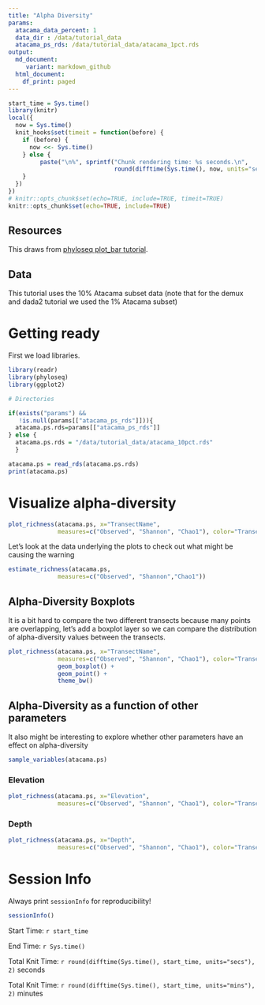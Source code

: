 ```yaml
---
title: "Alpha Diversity"
params:
  atacama_data_percent: 1
  data_dir : /data/tutorial_data
  atacama_ps_rds: /data/tutorial_data/atacama_1pct.rds
output:
  md_document:
     variant: markdown_github
  html_document:
    df_print: paged
---
```


```r
start_time = Sys.time()
library(knitr)
local({
  now = Sys.time()
  knit_hooks$set(timeit = function(before) {
    if (before) {
      now <<- Sys.time()
    } else {
         paste("\n%", sprintf("Chunk rendering time: %s seconds.\n", 
                              round(difftime(Sys.time(), now, units="secs"), 2)))
    }
  })  
})
# knitr::opts_chunk$set(echo=TRUE, include=TRUE, timeit=TRUE)
knitr::opts_chunk$set(echo=TRUE, include=TRUE)
```


## Resources
This draws from [phyloseq plot_bar tutorial](https://joey711.github.io/phyloseq/plot_bar-examples.html).

## Data
This tutorial uses the 10% Atacama subset data (note that for the demux and dada2 tutorial we used the 1% Atacama subset)

# Getting ready

First we load libraries.
```r
library(readr)
library(phyloseq)
library(ggplot2)
```

```r
# Directories

if(exists("params") && 
   !is.null(params[["atacama_ps_rds"]])){
  atacama.ps.rds=params[["atacama_ps_rds"]]
} else {
  atacama.ps.rds = "/data/tutorial_data/atacama_10pct.rds"
  }
```

```r
atacama.ps = read_rds(atacama.ps.rds)
print(atacama.ps)
```

# Visualize alpha-diversity
```r
plot_richness(atacama.ps, x="TransectName", 
              measures=c("Observed", "Shannon", "Chao1"), color="TransectName") + theme_bw()
```

Let's look at the data underlying the plots to check out what might be causing the warning
```r
estimate_richness(atacama.ps,
              measures=c("Observed", "Shannon","Chao1"))
```

## Alpha-Diversity Boxplots
It is a bit hard to compare the two different transects because many points are overlapping, let's add a boxplot layer so we can compare the distribution of alpha-diversity values between the transects.
```r
plot_richness(atacama.ps, x="TransectName", 
              measures=c("Observed", "Shannon", "Chao1"), color="TransectName") + 
              geom_boxplot() +
              geom_point() +
              theme_bw() 
```

## Alpha-Diversity as a function of other parameters
It also might be interesting to explore whether other parameters have an effect on alpha-diversity
```r
sample_variables(atacama.ps)
```

### Elevation
```r
plot_richness(atacama.ps, x="Elevation", 
              measures=c("Observed", "Shannon", "Chao1"), color="TransectName") + theme_bw()
```

### Depth
```r
plot_richness(atacama.ps, x="Depth", 
              measures=c("Observed", "Shannon", "Chao1"), color="TransectName") + theme_bw()
```

# Session Info
Always print `sessionInfo` for reproducibility!
```r
sessionInfo()
```

Start Time: `r start_time`

End Time: `r Sys.time()`

Total Knit Time: `r round(difftime(Sys.time(), start_time, units="secs"), 2)` seconds

Total Knit Time: `r round(difftime(Sys.time(), start_time, units="mins"), 2)` minutes

